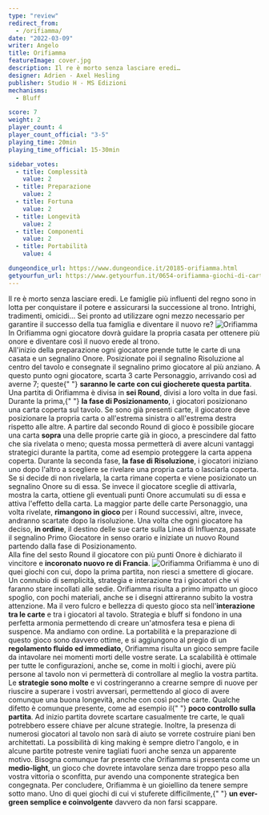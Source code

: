 ```yaml
---
type: "review"
redirect_from:
  - /orifiamma/
date: "2022-03-09"
writer: Angelo
title: Orifiamma
featureImage: cover.jpg
description: Il re è morto senza lasciare eredi…
designer: Adrien - Axel Hesling
publisher: Studio H - MS Edizioni
mechanisms:
  - Bluff

score: 7
weight: 2
player_count: 4
player_count_official: "3-5"
playing_time: 20min
playing_time_official: 15-30min

sidebar_votes:
  - title: Complessità
    value: 2
  - title: Preparazione
    value: 2
  - title: Fortuna
    value: 2
  - title: Longevità
    value: 2
  - title: Componenti
    value: 2
  - title: Portabilità
    value: 4

dungeondice_url: https://www.dungeondice.it/20185-orifiamma.html
getyourfun_url: https://www.getyourfun.it/0654-orifiamma-giochi-di-carte.html
---
```


<Setting>
  Il re è morto senza lasciare eredi. Le famiglie più influenti del regno sono
  in lotta per conquistare il potere e assicurarsi la successione al trono.
  Intrighi, tradimenti, omicidi… Sei pronto ad utilizzare ogni mezzo necessario
  per garantire il successo della tua famiglia e diventare il nuovo re?
</Setting>

<img src="./game1.jpg" alt="Orifiamma" />

<Rules>
  In Orifiamma ogni giocatore dovrà guidare la propria casata per ottenere più
  onore e diventare così il nuovo erede al trono.
  <br />
  All'inizio della preparazione ogni giocatore prende tutte le carte di una
  casata e un segnalino Onore. Posizionate poi il segnalino Risoluzione al
  centro del tavolo e consegnate il segnalino primo giocatore al più anziano. A
  questo punto ogni giocatore, scarta 3 carte Personaggio, arrivando così ad
  averne 7; queste{" "}
  <strong>saranno le carte con cui giocherete questa partita</strong>. Una
  partita di Orifiamma è divisa in <strong>sei Round</strong>, divisi a loro
  volta in due fasi. Durante la prima,{" "}
  <strong>la fase di Posizionamento</strong>, i giocatori posizionano una carta
  coperta sul tavolo. Se sono già presenti carte, il giocatore deve posizionare
  la propria carta o all'estrema sinistra o all'estrema destra rispetto alle
  altre. A partire dal secondo Round di gioco è possibile giocare una carta
  <strong>sopra</strong> una delle proprie carte già in gioco, a prescindere dal
  fatto che sia rivelata o meno; questa mossa permetterà di avere alcuni vantaggi
  strategici durante la partita, come ad esempio proteggere la carta appena coperta.
  Durante la seconda fase, <strong>la fase di Risoluzione</strong>, i giocatori iniziano
  uno dopo l'altro a scegliere se rivelare una propria carta o lasciarla coperta.
  Se si decide di non rivelarla, la carta rimane coperta e viene posizionato un segnalino
  Onore su di essa. Se invece il giocatore sceglie di attivarla, mostra la carta,
  ottiene gli eventuali punti Onore accumulati su di essa e attiva l'effetto della
  carta. La maggior parte delle carte Personaggio, una volta rivelate, <strong>
    rimangono in gioco
  </strong> per i Round successivi, altre, invece, andranno scartate dopo la risoluzione.
  Una volta che ogni giocatore ha deciso, <strong>in ordine</strong>, il destino
  delle sue carte sulla Linea di Influenza, passate il segnalino Primo Giocatore
  in senso orario e iniziate un nuovo Round partendo dalla fase di Posizionamento.
  <br />
  Alla fine del sesto Round il giocatore con più punti Onore è dichiarato il vincitore
  e <strong>incoronato nuovo re di Francia</strong>.
</Rules>

<img src="./game2.jpg" alt="Orifiamma" />

<Feedback>
  Orifiamma è uno di quei giochi con cui, dopo la prima partita, non riesci a
  smettere di giocare. Un connubio di semplicità, strategia e interazione tra i
  giocatori che vi faranno stare incollati alle sedie. Orifiamma risulta a primo
  impatto un gioco spoglio, con pochi materiali, anche se i disegni attireranno
  subito la vostra attenzione. Ma il vero fulcro e bellezza di questo gioco sta
  nell'<strong>interazione tra le carte</strong> e tra i giocatori al tavolo.
  Strategia e bluff si fondono in una perfetta armonia permettendo di creare
  un'atmosfera tesa e piena di suspence. Ma andiamo con ordine. La portabilità e
  la preparazione di questo gioco sono davvero ottime, e si aggiungono al pregio
  di un <strong>regolamento fluido ed immediato</strong>, Orifiamma risulta un
  gioco sempre facile da intavolare nei momenti morti delle vostre serate. La
  scalabilità è ottimale per tutte le configurazioni, anche se, come in molti i
  giochi, avere più persone al tavolo non vi permetterà di controllare al meglio
  la vostra partita. Le <strong>strategie sono molte</strong> e vi
  costringeranno a crearne sempre di nuove per riuscire a superare i vostri
  avversari, permettendo al gioco di avere comunque una buona longevità, anche
  con così poche carte. Qualche difetto è comunque presente, come ad esempio il{" "}
  <strong>poco controllo sulla partita</strong>. Ad inizio partita dovrete
  scartare casualmente tre carte, le quali potrebbero essere chiave per alcune
  strategie. Inoltre, la presenza di numerosi giocatori al tavolo non sarà di
  aiuto se vorrete costruire piani ben architettati. La possibilità di king
  making è sempre dietro l'angolo, e in alcune partite potreste venire tagliati
  fuori anche senza un apparente motivo. Bisogna comunque far presente che
  Orifiamma si presenta come un <strong>medio-light</strong>, un gioco che
  dovrete intavolare senza dare troppo peso alla vostra vittoria o sconfitta,
  pur avendo una componente strategica ben congegnata. Per concludere, Orifiamma
  è un gioiellino da tenere sempre sotto mano. Uno di quei giochi di cui vi
  stuferete difficilmente,{" "}
  <strong>un ever-green semplice e coinvolgente</strong> davvero da non farsi
  scappare.
</Feedback>

<Instagram id="Ca4ZcFUjK2s" />
